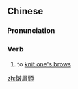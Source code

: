 {{also|皱眉头}}
==Chinese==
{{zh-forms|s=皱眉头|type=12}}

===Pronunciation===
{{zh-pron
|m=zhòuméitóu
|c=zau3 mei4 tau4
|cat=v
}}

===Verb===
{{zh-verb}}

# to [[knit one's brows]]

[[zh:皺眉頭]]